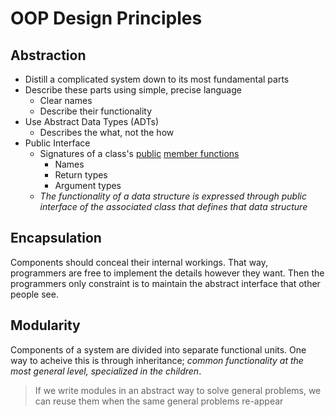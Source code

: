 # OOP Design Principles

## Abstraction
- Distill a complicated system down to its most fundamental parts
- Describe these parts using simple, precise language
	- Clear names
	- Describe their functionality
- Use Abstract Data Types (ADTs)
	- Describes the what, not the how
- Public Interface
	- Signatures of a class's [public](/public-and-private-class-members) [member functions](/what-are-class-members)
		- Names
		- Return types
		- Argument types
	- _The functionality of a data structure is expressed through public interface of the associated class that defines that data structure_

## Encapsulation
Components should conceal their internal workings. That way, programmers are free to implement the details however they want. Then the programmers only constraint is to maintain the abstract interface that other people see.

## Modularity
Components of a system are divided into separate functional units. One way to acheive this is through inheritance; _common functionality at the most general level, specialized in the children_.

> If we write modules in an abstract way to solve general problems, we can reuse them when the same general problems re-appear